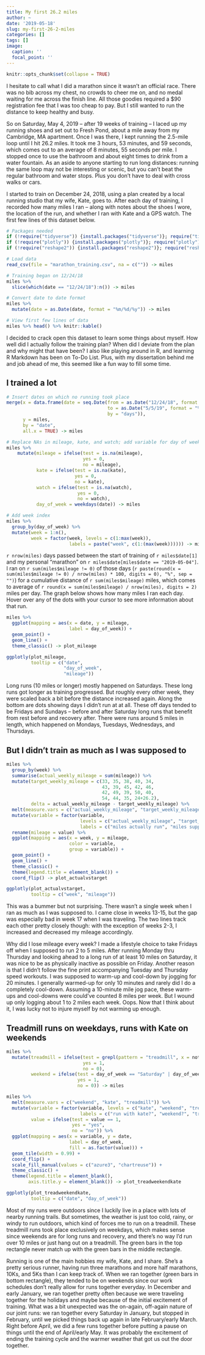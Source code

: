 ```yaml
---
title: My first 26.2 miles
author: ~
date: '2019-05-18'
slug: my-first-26-2-miles
categories: []
tags: []
image:
  caption: ''
  focal_point: ''
---
```


```r
knitr::opts_chunk$set(collapse = TRUE)
```


I hesitate to call what I did a marathon since it wasn’t an official race. There was no bib across my chest, no crowds to cheer me on, and no medal waiting for me across the finish line. All those goodies required a $90  registration fee that I was too cheap to pay. But I still wanted to run the distance to keep healthy and busy.

So on Saturday, May 4, 2019 – after 19 weeks of training – I laced up my running shoes and set out to Fresh Pond, about a mile away from my Cambridge, MA apartment. Once I was there, I kept running the 2.5-mile loop until I hit 26.2 miles. It took me 3 hours, 53 minutes, and 59 seconds, which comes out to an average of 8 minutes, 55 seconds per mile. I stopped once to use the bathroom and about eight times to drink from a water fountain. As an aside to anyone starting to run long distances: running the same loop may not be interesting or scenic, but you can’t beat the regular bathroom and water stops. Plus you don’t have to deal with cross walks or cars.

I started to train on December 24, 2018, using a plan created by a local running studio that my wife, Kate, goes to. After each day of training, I recorded how many miles I ran – along with notes about the shoes I wore, the location of the run, and whether I ran with Kate and a GPS watch. The first few lines of this dataset below.

```r
# Packages needed
if (!require("tidyverse")) {install.packages("tidyverse")}; require("tidyverse")
if (!require("plotly")) {install.packages("plotly")}; require("plotly")
if (!require("reshape2")) {install.packages("reshape2")}; require("reshape2")

# Load data
read_csv(file = "marathon_training.csv", na = c("")) -> miles

# Training began on 12/24/18
miles %>%
  slice(which(date == "12/24/18"):n()) -> miles

# Convert date to date format
miles %>%
  mutate(date = as.Date(date, format = "%m/%d/%y")) -> miles
```

```r
# View first few lines of data
miles %>% head() %>% knitr::kable()
```

I decided to crack open this dataset to learn some things about myself. How well did I actually follow the training plan? When did I deviate from the plan and why might that have been? I also like playing around in R, and learning R Markdown has been on To-Do List. Plus, with my dissertation behind me and job ahead of me, this seemed like a fun way to fill some time.

## I trained a lot
```r
# Insert dates on which no running took place
merge(x = data.frame(date = seq.Date(from = as.Date("12/24/18", format = "%m/%d/%y"), 
                                     to = as.Date("5/5/19", format = "%m/%d/%y"), 
                                     by = "days")), 
      y = miles, 
      by = "date", 
      all.x = TRUE) -> miles

# Replace NAs in mileage, kate, and watch; add variable for day of week (mon-sun)
miles %>%
    mutate(mileage = ifelse(test = is.na(mileage), 
                            yes = 0,
                            no = mileage),
           kate = ifelse(test = is.na(kate), 
                         yes = 0, 
                         no = kate),
           watch = ifelse(test = is.na(watch), 
                          yes = 0, 
                          no = watch), 
           day_of_week = weekdays(date)) -> miles

# Add week index
miles %>%
  group_by(day_of_week) %>%
  mutate(week = 1:n(), 
         week = factor(week, levels = c(1:max(week)), 
                       labels = paste("week", c(1:(max(week)))))) -> miles
```

`r nrow(miles)` days passed between the start of training of `r miles$date[1]` and my personal "marathon" on `r miles$date[miles$date == "2019-05-04"]`. I ran on `r sum(miles$mileage != 0)` of those days (`r paste(round(x = sum(miles$mileage != 0) / nrow(miles) * 100, digits = 0), "%", sep = "")`) for a cumulative distance of `r sum(miles$mileage)` miles, which comes to average of `r round(x = sum(miles$mileage) / nrow(miles), digits = 2)` miles per day. The graph below shows how many miles I ran each day. Hover over any of the dots with your cursor to see more information about that run.

```r
miles %>%
  ggplot(mapping = aes(x = date, y = mileage, 
                       label = day_of_week)) + 
  geom_point() + 
  geom_line() + 
  theme_classic() -> plot_mileage

ggplotly(plot_mileage, 
         tooltip = c("date", 
                     "day_of_week", 
                     "mileage"))
```

Long runs (10 miles or longer) mostly happened on Saturdays. These long runs got longer as training progressed. But roughly every other week, they were scaled back a bit before the distance increased again. Along the bottom are dots showing days I didn't run at at all. These off days tended to be Fridays and Sundays -- before and after Saturday long runs that benefit from rest before and recovery after. There were runs around 5 miles in length, which happened on Mondays, Tuesdays, Wednesdays, and Thursdays.

## But I didn't train as much as I was supposed to

```r
miles %>%
  group_by(week) %>%
  summarise(actual_weekly_mileage = sum(mileage)) %>%
  mutate(target_weekly_mileage = c(33, 35, 38, 40, 34, 
                                   43, 39, 45, 42, 46,
                                   42, 49, 39, 50, 40,
                                   54, 44, 35, 24+26.2),
         delta = actual_weekly_mileage - target_weekly_mileage) %>%
  melt(measure.vars = c("actual_weekly_mileage", "target_weekly_mileage")) %>%
  mutate(variable = factor(variable, 
                           levels = c("actual_weekly_mileage", "target_weekly_mileage"), 
                           labels = c("miles actually run", "miles supposed to run"))) %>%
  rename(mileage = value) %>% 
  ggplot(mapping = aes(x = week, y = mileage, 
                       color = variable, 
                       group = variable)) +
  geom_point() + 
  geom_line() + 
  theme_classic() + 
  theme(legend.title = element_blank()) + 
  coord_flip() -> plot_actualvstarget

ggplotly(plot_actualvstarget, 
         tooltip = c("week", "mileage"))
```

This was a bummer but not surprising. There wasn't a single week when I ran as much as I was supposed to. I came close in weeks 13-15, but the gap was especially bad in week 17 when I was traveling. The two lines track each other pretty closely though: with the exception of weeks 2-3, I increased and decreased my mileage accordingly.

Why did I lose mileage every week? I made a lifestyle choice to take Fridays off when I supposed to run 2 to 5 miles. After running Monday thru Thursday and looking ahead to a long run of at least 10 miles on Saturday, it was nice to be as physically inactive as possible on Friday. Another reason is that I didn't follow the fine print accompanying Tuesday and Thursday speed workouts. I was supposed to warm-up and cool-down by jogging for 20 minutes. I generally warmed-up for only 10 minutes and rarely did I do a completely cool-down. Assuming a 10-minute mile jog pace, these warm-ups and cool-downs were could've counted 8 miles per week. But I wound up only logging about 1 to 2 miles each week. Oops. Now that I think about it, I was lucky not to injure myself by not warming up enough.

## Treadmill runs on weekdays, runs with Kate on weekends

```r
miles %>%
  mutate(treadmill = ifelse(test = grepl(pattern = "treadmill", x = notes), 
                            yes = 1, 
                            no = 0),
         weekend = ifelse(test = day_of_week == "Saturday" | day_of_week == "Sunday",
                          yes = 1, 
                          no = 0)) -> miles

miles %>%
  melt(measure.vars = c("weekend", "kate", "treadmill")) %>%
  mutate(variable = factor(variable, levels = c("kate", "weekend", "treadmill"),
                           labels = c("run with kate?", "weekend?", "treadmill?")),
         value = ifelse(test = value == 1, 
                        yes = "yes", 
                        no = "no")) %>%
  ggplot(mapping = aes(x = variable, y = date, 
                       label = day_of_week,
                       fill = as.factor(value))) + 
  geom_tile(width = 0.99) + 
  coord_flip() + 
  scale_fill_manual(values = c("azure3", "chartreuse")) + 
  theme_classic() + 
  theme(legend.title = element_blank(),
        axis.title.y = element_blank()) -> plot_treadweekendkate

ggplotly(plot_treadweekendkate, 
         tooltip = c("date", "day_of_week"))

```

Most of my runs were outdoors since I luckily live in a place with lots of nearby running trails. But sometimes, the weather is just too cold, rainy, or windy to run outdoors, which kind of forces me to run on a treadmill. These treadmill runs took place exclusively on weekdays, which makes sense since weekends are for long runs and recovery, and there’s no way I’d run over 10 miles or just hang out on a treadmill. The green bars in the top rectangle never match up with the green bars in the middle rectangle.

Running is one of the main hobbies my wife, Kate, and I share. She’s a pretty serious runner, having run three marathons and more half marathons, 10Ks, and 5Ks than I can keep track of. When we ran together (green bars in bottom rectangle), they tended to be on weekends since our work schedules don’t really allow for runs together everyday. In December and early January, we ran together pretty often because we were traveling together for the holidays and maybe because of the initial excitement of training. What was a bit unexpected was the on-again, off-again nature of our joint runs: we ran together every Saturday in January, but stopped in February, until we picked things back up again in late February/early March. Right before April, we did a few runs together before putting a pause on things until the end of April/early May. It was probably the excitement of ending the training cycle and the warmer weather that got us out the door together.